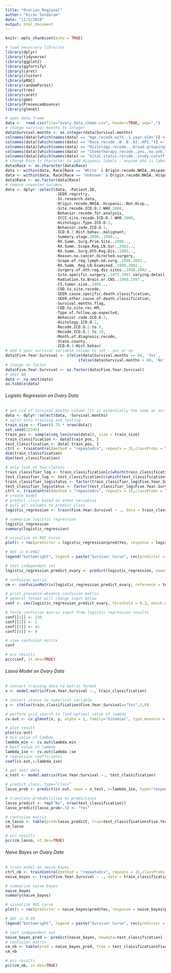 ```yaml
---
title: "Ovarian_Regional"
author: "Kiran Sundaram"
date: "11/1/2018"
output: html_document
---
```


```r
knitr::opts_chunk$set(echo = TRUE)
```

```r
# load necessary libraries
library(dplyr)
library(tidyverse)
library(ggplot2)
library(ggfortify)
library(caret)
library(cluster)
library(pROC)
library(randomForest)
library(tree)
library(caret)
library(gbm)
library(PresenceAbsence)
library(glmnet)
```

```r
# open data frame
data <-  read.csv(file="ovary_data_chemo.csv", header=TRUE, sep=",")
# change survival months to integer
data$Survival.months <- as.integer(data$Survival.months)
colnames(data)[which(names(data) == "Age.recode.with..1.year.olds")] <- "Agegroup"
colnames(data)[which(names(data) == "Race.recode..W..B..AI..API.")] <- "Race"
colnames(data)[which(names(data) == "Histology.recode...broad.groupings")] <- "Histology.Groups"
colnames(data)[which(names(data) == "Chemotherapy.recode..yes..no.unk.")] <- "Chemotherapy"
colnames(data)[which(names(data) == "Vital.status.recode..study.cutoff.used.")] <- "Vital.Status"
# change Race to character to add Hispanic labels - anyone who is labeled "white" or "unknown" for race and "hispanic" in origin recode column will be switched to "hispanic" in race column
data$Race <- as.character(data$Race)
data <- within(data, Race[Race == 'White' & Origin.recode.NHIA..Hispanic..Non.Hisp. == 'Spanish-Hispanic-Latino'] <- 'Spanish-Hispanic-Latino')
data <- within(data, Race[Race == 'Unknown' & Origin.recode.NHIA..Hispanic..Non.Hisp. == 'Spanish-Hispanic-Latino'] <- 'Spanish-Hispanic-Latino')
data$Race <- as.factor(data$Race)
# remove unwanted columns
data <- dplyr::select(data, -Patient.ID,
                      -SEER.registry,
                      -In.research.data,
                      -Origin.recode.NHIA..Hispanic..Non.Hisp.,
                      -Site.recode.ICD.O.3.WHO.2008,
                      -Behavior.recode.for.analysis,
                      -ICCC.site.recode.ICD.O.3.WHO.2008,
                      -Histologic.Type.ICD.O.3, 
                      -Behavior.code.ICD.O.3,
                      -ICD.O.3.Hist.behav..malignant,
                      -Summary.stage.2000..1998..,
                      -RX.Summ..Surg.Prim.Site..1998..,
                      -RX.Summ..Scope.Reg.LN.Sur..2003..,
                      -RX.Summ..Surg.Oth.Reg.Dis..2003..,
                      -Reason.no.cancer.directed.surgery,
                      -Scope.of.reg.lymph.nd.surg..1998.2002.,
                      -RX.Summ..Reg.LN.Examined..1998.2002.,
                      -Surgery.of.oth.reg.dis.sites..1998.2002.,
                      -Site.specific.surgery..1973.1997.varying.detail.by.year.and.site.,
                      -Radiation.to.Brain.or.CNS..1988.1997., 
                      -CS.tumor.size..2004..,
                      -COD.to.site.recode,
                      -SEER.cause.specific.death.classification,
                      -SEER.other.cause.of.death.classification,
                      -Survival.months.flag,
                      -COD.to.site.rec.KM,
                      -Type.of.follow.up.expected,
                      -Behavior.code.ICD.O.2,
                      -Histology.ICD.O.2, 
                      -Recode.ICD.O.2.to.9, 
                      -Recode.ICD.O.2.to.10, 
                      -Month.of.diagnosis.recode,
                      -State.county,
                      -ICD.O.3.Hist.behav)
# add 5 year survival variable column to set - yes or no
data$Five.Year.Survival <- ifelse(data$Survival.months >= 60, 'Yes', 
                                ifelse(data$Survival.months < 60, 'No', NA))
# change to factor
data$Five.Year.Survival <- as.factor(data$Five.Year.Survival)
# omit NA
data <- na.omit(data)
as.tibble(data) 
```

###### Logistic Regression on Ovary Data
```r
# get rid of survival months column (it is essentially the same as our classifier)
data <- dplyr::select(data, -Survival.months)
# split into training and testing
train_size <- floor(0.75 * nrow(data))
set.seed(12345)
train_pos <- sample(seq_len(nrow(data)), size = train_size)
train_classification <- data[train_pos, ]
test_classification <- data[-train_pos, ]
ctrl <- trainControl(method = "repeatedcv", repeats = 15,classProbs = T, savePredictions = T)
dim(train_classification)
dim(test_classification)
```

```r
# only look at two classes 
train_classifier_log <- train_classification[c(which(train_classification$Five.Year.Survival == "Yes"), which(train_classification$Five.Year.Survival == "No")),]
test_classifier_log <- test_classification[c(which(test_classification$Five.Year.Survival == "Yes"), which(test_classification$Five.Year.Survival == "No")),]
train_classifier_log$status <- factor(train_classifier_log$Five.Year.Survival)
test_classifier_log$status <- factor(test_classifier_log$Five.Year.Survival)
ctrl <- trainControl(method = "repeatedcv", repeats = 15,classProbs = T, savePredictions = T)
# create model
# predict class based on other variables
# pull all columns to predict class
logistic_regression <- train(Five.Year.Survival ~ ., data = train_classifier_log, method = "glm", family= "binomial", trControl = ctrl)
```

```r
# summarize logistic regression
logistic_regression
summary(logistic_regression)
```

```r
# visualize on ROC Curve
plot(x = roc(predictor = logistic_regression$pred$Yes, response = logistic_regression$pred$obs)$specificities, y = roc(predictor = logistic_regression$pred$Yes, response = logistic_regression$pred$obs)$sensitivities, col= "blue", xlim = c(1, 0), type ="l", main = "Predicting Survivability in Ovarian Cancer Patients Using Linear Regression", ylab = "Sensitivity", xlab = "Specificity")

# AUC is 0.9962
legend("bottomright", legend = paste("Survivor Curve", roc(predictor = logistic_regression$pred$Yes, response = logistic_regression$pred$obs)$auc, sep = ""), col = c("blue"), fill = c("blue"))
```

```r
# test independent set
logistic_regression_predict_ovary <- predict(logistic_regression, newovary = test_classifier_log)

# confusion matrix
cm <- confusionMatrix(logistic_regression_predict_ovary, reference = test_classifier_log$status)
```

```r
# print presence-absence confusion matrix
# general format will change input below
conf <- cmx(logistic_regression_predict_ovary, threshold = 0.3, which.model = 1, na.rm = FALSE)
```

```r
# force confusion matrix input from logistic regression results
conf[[1]] <- 138
conf[[2]] <- 2
conf[[3]] <- 42
conf[[4]] <- 9
```

```r
# view confusion matrix
conf
```

```r
# pcc results
pcc(conf, st.dev=TRUE)
```

###### Lasso Model on Ovary Data
```r
# convert training data to matrix format
x <- model.matrix(Five.Year.Survival ~., train_classification)

# convert status to numerical variable
y <- ifelse(train_classification$Five.Year.Survival=="Yes",1,0)

# perform grid search to find optimal value of lambda
cv.out <- cv.glmnet(x, y, alpha = 1, family="binomial", type.measure = "mse" )

# plot result
plot(cv.out)
# min value of lambda
lambda_min <- cv.out$lambda.min
# best value of lambda
lambda_1se <- cv.out$lambda.1se
# regression coefficients
coef(cv.out,s=lambda_1se)
```

```r
# get test data
x_test <- model.matrix(Five.Year.Survival ~., test_classification)

# predict class, type=”class”
lasso_prob <- predict(cv.out, newx = x_test, s=lambda_1se, type="response")

# translate probabilities to predictions
lasso_predict <- rep("No", nrow(test_classification))
lasso_predict[lasso_prob>.5] <- "Yes"
```

```r
# confusion matrix
cm_lasso <- table(pred=lasso_predict, true=test_classification$Five.Year.Survival)
cm_lasso
```

```r
# pcc results
pcc(cm_lasso, st.dev=TRUE)
```

###### Naive Bayes on Ovary Data
```r
# train model on naive bayes
ctrl_nb <- trainControl(method = "repeatedcv", repeats = 15,classProbs = T, savePredictions = T)
naive_bayes <- train(Five.Year.Survival ~ ., data = train_classification, method = "naive_bayes", trControl = ctrl)
```

```r
# summarize naive bayes
naive_bayes
summary(naive_bayes)
```

```r
# visualize ROC curve
plot(x = roc(predictor = naive_bayes$pred$Yes, response = naive_bayes$pred$obs)$specificities, y = roc(predictor = naive_bayes$pred$Yes, response = naive_bayes$pred$obs)$sensitivities, col= "blue", xlim = c(1, 0), type ="l", main = "Predicting Survivability in Ovarian Cancer Patients Using Naive Bayes", ylab = "Sensitivity", xlab = "Specificity")

# AUC is 0.99
legend("bottomright", legend = paste("Survivor Curve", roc(predictor = naive_bayes$pred$Yes, response = naive_bayes$pred$obs)$auc, sep = ""), col = c("blue"), fill = c("blue"))
```

```r
# test independent set
naive_bayes_pred <- predict(naive_bayes, newdata=test_classification)
# confusion matrix
cm_nb <- table(pred = naive_bayes_pred, true = test_classification$Five.Year.Survival)
cm_nb
```

```r
# pcc results
pcc(cm_nb, st.dev=TRUE)
```
